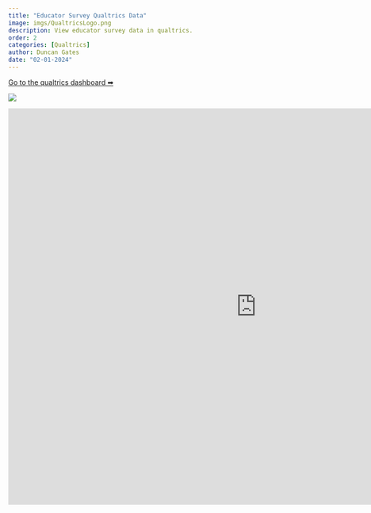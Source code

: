 ```yaml
---
title: "Educator Survey Qualtrics Data"
image: imgs/QualtricsLogo.png
description: View educator survey data in qualtrics.
order: 2
categories: [Qualtrics]
author: Duncan Gates
date: "02-01-2024"
---
```


[Go to the qualtrics dashboard ➡](https://teachinglab.co1.qualtrics.com/reporting-dashboard/web/63053d35379f890010cc456e/pages/Page_22f99daf-451c-4547-91bc-c77b7ecb0783/view)

[![](imgs/QualtricsLogo.png)](https://teachinglab.co1.qualtrics.com/reporting-dashboard/web/63053d35379f890010cc456e/pages/Page_22f99daf-451c-4547-91bc-c77b7ecb0783/view)


`<iframe src="https://docs.google.com/document/d/e/2PACX-1vRTxmNmVV9dR6jguGB8M3GFn8w1xGj8YFMkPkj52venVC9qRCQ14zqBJHt37ggoptUKpYIvFEG0JI3D/pub?embedded=true" style="width: 1000px; border: none; margin: 0; height: 800px;"`{=html}</iframe>